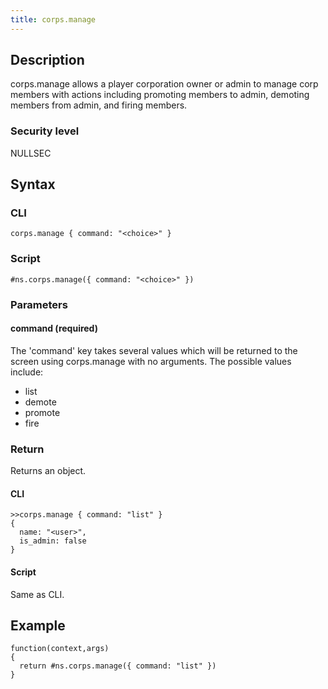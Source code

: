 ```yaml
---
title: corps.manage
---
```


## Description

corps.manage allows a player corporation owner or admin to manage corp members with actions including promoting members to admin, demoting members from admin, and firing members.

### Security level

NULLSEC

## Syntax

### CLI

```
corps.manage { command: "<choice>" }
```

### Script

```
#ns.corps.manage({ command: "<choice>" })
```

### Parameters

#### command (required)

The 'command' key takes several values which will be returned to the screen using corps.manage with no arguments. The possible values include:

- list
- demote
- promote
- fire

### Return

Returns an object.

#### CLI

```
>>corps.manage { command: "list" }
{
  name: "<user>",
  is_admin: false
}
```

#### Script

Same as CLI.

## Example

```
function(context,args)
{
  return #ns.corps.manage({ command: "list" })
}
```
